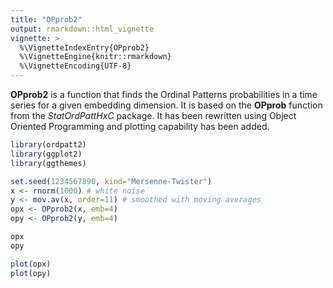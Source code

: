 ```yaml
---
title: "OPprob2"
output: rmarkdown::html_vignette
vignette: >
  %\VignetteIndexEntry{OPprob2}
  %\VignetteEngine{knitr::rmarkdown}
  %\VignetteEncoding{UTF-8}
---
```



**OPprob2** is a function that finds the Ordinal Patterns probabilities in a time series for a 
given embedding dimension. It is based on the **OPprob** function from the *StatOrdPattHxC* package.
It has been rewritten using Object Oriented Programming and plotting capability has been added.

```r
library(ordpatt2)
library(ggplot2)
library(ggthemes)
```


```r
set.seed(1234567890, kind="Mersenne-Twister")
x <- rnorm(1000) # white noise
y <- mov.av(x, order=11) # smoothed with moving averages
opx <- OPprob2(x, emb=4)
opy <- OPprob2(y, emb=4)

```


```r
opx
opy
```


```r
plot(opx)
plot(opy)
```




